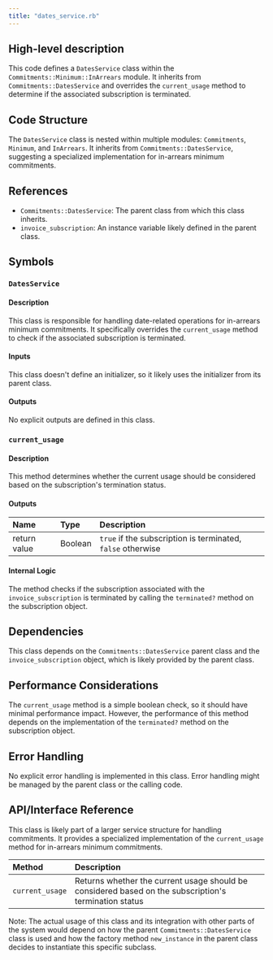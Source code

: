 ```yaml
---
title: "dates_service.rb"
---
```


## High-level description
This code defines a `DatesService` class within the `Commitments::Minimum::InArrears` module. It inherits from `Commitments::DatesService` and overrides the `current_usage` method to determine if the associated subscription is terminated.

## Code Structure
The `DatesService` class is nested within multiple modules: `Commitments`, `Minimum`, and `InArrears`. It inherits from `Commitments::DatesService`, suggesting a specialized implementation for in-arrears minimum commitments.

## References
- `Commitments::DatesService`: The parent class from which this class inherits.
- `invoice_subscription`: An instance variable likely defined in the parent class.

## Symbols

### `DatesService`
#### Description
This class is responsible for handling date-related operations for in-arrears minimum commitments. It specifically overrides the `current_usage` method to check if the associated subscription is terminated.

#### Inputs
This class doesn't define an initializer, so it likely uses the initializer from its parent class.

#### Outputs
No explicit outputs are defined in this class.

### `current_usage`
#### Description
This method determines whether the current usage should be considered based on the subscription's termination status.

#### Outputs
| Name | Type | Description |
|:-----|:-----|:------------|
| return value | Boolean | `true` if the subscription is terminated, `false` otherwise |

#### Internal Logic
The method checks if the subscription associated with the `invoice_subscription` is terminated by calling the `terminated?` method on the subscription object.

## Dependencies
This class depends on the `Commitments::DatesService` parent class and the `invoice_subscription` object, which is likely provided by the parent class.

## Performance Considerations
The `current_usage` method is a simple boolean check, so it should have minimal performance impact. However, the performance of this method depends on the implementation of the `terminated?` method on the subscription object.

## Error Handling
No explicit error handling is implemented in this class. Error handling might be managed by the parent class or the calling code.

## API/Interface Reference
This class is likely part of a larger service structure for handling commitments. It provides a specialized implementation of the `current_usage` method for in-arrears minimum commitments.

| Method | Description |
|:-------|:------------|
| `current_usage` | Returns whether the current usage should be considered based on the subscription's termination status |

Note: The actual usage of this class and its integration with other parts of the system would depend on how the parent `Commitments::DatesService` class is used and how the factory method `new_instance` in the parent class decides to instantiate this specific subclass.